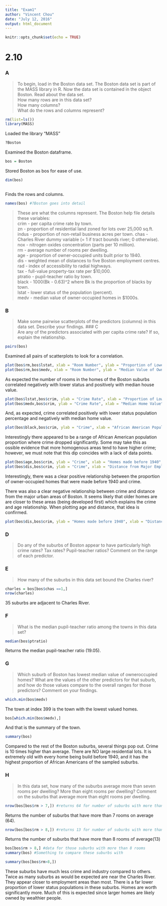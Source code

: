 ---
title: "Exam1"
author: "Vincent Chou"
date: "July 12, 2016"
output: html_document
---

```{r setup, include=FALSE}
knitr::opts_chunk$set(echo = TRUE)
```


# 2.10

### A 
>To begin, load in the Boston data set. The Boston data set is
part of the MASS library in R. Now the data set is contained in the object Boston. 
Read about the data set.  
How many rows are in this data set?  
How many columns?  
What do the rows and columns represent?  
```{r}
rm(list=ls())
library(MASS)

```

Loaded the library "MASS"

```{r eval= FALSE}

?Boston
```
Examined the Boston dataframe.
 
```{r}
bos = Boston
```

Stored Boston as bos for ease of use.
 

```{r}
dim(bos)
 
```

Finds the rows and columns. 

```{r}
names(bos) #?Boston goes into detail 

```

>These are what the columns represent. The Boston help file details these variables:  
crim  - per capita crime rate by town.  
zn - proportion of residential land zoned for lots over 25,000 sq.ft.  
indus - proportion of non-retail business acres per town. 
chas - Charles River dummy variable (= 1 if tract bounds river; 0 otherwise).  
nox - nitrogen oxides concentration (parts per 10 million).  
rm - average number of rooms per dwelling.  
age - proportion of owner-occupied units built prior to 1940.  
dis - weighted mean of distances to five Boston employment centres.  
rad - index of accessibility to radial highways.  
tax - full-value property-tax rate per \$10,000.  
ptratio - pupil-teacher ratio by town.  
black - 1000(Bk - 0.63)^2 where Bk is the proportion of blacks by town.  
lstat - lower status of the population (percent).  
medv - median value of owner-occupied homes in \$1000s.   
  
  
### B  
>Make some pairwise scatterplots of the predictors (columns) in
this data set. Describe your findings. 
### C  
>Are any of the predictors associated with per capita crime rate?
If so, explain the relationship.

```{r}
pairs(bos)
```

Examined all pairs of scatterplots to look for a correlation. 

```{r}
plot(bos$rm,bos$lstat, xlab = "Room Number", ylab = "Proportion of Lower Status Population", main = "Rooms vs Lower Status")
plot(bos$rm,bos$medv, xlab = "Room Number", ylab = "Median Value of Owner-Occupied Homes", main = "Rooms vs Home Value")

```

As expected the number of rooms in the homes of the Boston suburbs correlated negatively with lower status and positively with median house value.  

```{r}
plot(bos$lstat,bos$crim, ylab = "Crime Rate", xlab = "Proportion of Lower Status Population", main = "Crime vs Lower Status")
plot(bos$medv,bos$crim, ylab = "Crime Rate", xlab = "Median Home Value", main = "Crime vs Home Value")
```

And, as expected, crime correlated positively with lower status population percentage and negatively with median home value.  

```{r}
plot(bos$black,bos$crim, ylab = "Crime", xlab = "African American Population", main = "Crime vs African Americans")
```

Interestingly there appeared to be a range of African American population proportion where crime dropped significantly. Some may take this as ossible evidence that more homogenous areas tend to have higher crime; however, we must note that this dip coincides with a lack of data points.   

```{r}
plot(bos$age,bos$crim, ylab = "Crime", xlab = "Homes made before 1940", main = "Crime vs Homes made before 1940")
plot(bos$dis,bos$crim, ylab = "Crime", xlab = "Distance from Major Employment Centers", main = "Crime vs Distance")
```

Interestingly, there was a clear positive relationship between the proportion of owner-occupied homes that were made before 1940 and crime.  

There was also a clear negative relationship between crime and distance from the major urban areas of Boston. It seems likely that older homes are are closer to these areas (being developed first) which explains the crime and age relationship. When plotting age and distance, that idea is confirmed. 

```{r}
plot(bos$dis,bos$crim, ylab = "Homes made before 1940", xlab = "Distance from Major Employment centers", main = "Home Age vs Distance from Urban Areas")
```


### D 
>Do any of the suburbs of Boston appear to have particularly
high crime rates? Tax rates? Pupil-teacher ratios? Comment on
the range of each predictor. 

### E 
>How many of the suburbs in this data set bound the Charles
river?  

```{r}
charles = bos[bos$chas ==1,] 
nrow(charles)
```

35 suburbs are adjacent to Charles River. 

### F 
>What is the median pupil-teacher ratio among the towns in this
data set?  

```{r}
median(bos$ptratio)

```
Returns the median pupil-teacher ratio (19.05).

### G 
>Which suburb of Boston has lowest median value of owneroccupied homes? What are the values of the other predictors for that suburb, and how do those values compare to the overall ranges for those predictors? Comment on your findings. 

```{r}
which.min(bos$medv)

```
The town at index 399 is the town with the lowest valued homes. 
```{r}
bos[which.min(bos$medv),]

```
And that is the summary of the town.  
```{r eval = FALSE}
summary(bos)

```
Compared to the rest of the Boston suburbs, several things pop out. Crime is 10 times higher than average. There are NO large residential lots. It is extremely old with every home being build before 1940, and it has the highest proportion of African Americans of the sampled suburbs. 


### H 
>In this data set, how many of the suburbs average more than
seven rooms per dwelling? More than eight rooms per dwelling?
Comment on the suburbs that average more than eight rooms
per dwelling. 

```{r}
nrow(bos[bos$rm > 7,]) #returns 64 for number of suburbs with more than 7 rooms
```
Returns the number of suburbs that have more than 7 rooms on average (64).  

```{r}
nrow(bos[bos$rm > 8,]) #returns 13 for number of suburbs with more than 8 rooms
```
Returns the number of suburbs that have more than 8 rooms of average(13) 

```{r eval = FALSE}
bos[bos$rm > 8,] #data for those suburbs with more than 8 rooms 
summary(bos) #Something to compare these suburbs with
```

```{r}
summary(bos[bos$rm>8,])
```

These suburbs have much less crime and industry compared to others. Twice as many suburbs as would be expected are near the Charles River. They appear closer to employment areas than most. There is a far lower proportion of lower status populations in these suburbs. Homes are worth significantly more. Much of this is expected since larger homes are likely owned by wealthier people. 
